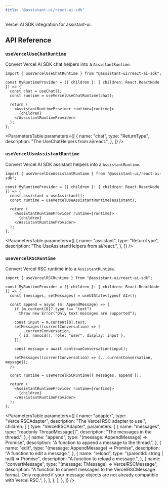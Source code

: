 ```yaml
---
title: "@assistant-ui/react-ai-sdk"
---
```


Vercel AI SDK integration for assistant-ui.


## API Reference

### `useVercelUseChatRuntime`

Convert Vercel AI SDK chat helpers into a `AssistantRuntime`.

```tsx
import { useVercelUseChatRuntime } from "@assistant-ui/react-ai-sdk";

const MyRuntimeProvider = ({ children }: { children: React.ReactNode }) => {
  const chat = useChat();
  const runtime = useVercelUseChatRuntime(chat);

  return (
    <AssistantRuntimeProvider runtime={runtime}>
      {children}
    </AssistantRuntimeProvider>
  );
};
```

<ParametersTable
  parameters={[
    {
      name: "chat",
      type: "ReturnType<typeof useChat>",
      description: "The UseChatHelpers from ai/react.",
    },
  ]}
/>

### `useVercelUseAssistantRuntime`

Convert Vercel AI SDK assistant helpers into a `AssistantRuntime`.

```tsx
import { useVercelUseAssistantRuntime } from "@assistant-ui/react-ai-sdk";

const MyRuntimeProvider = ({ children }: { children: React.ReactNode }) => {
  const assistant = useAssistant();
  const runtime = useVercelUseAssistantRuntime(assistant);

  return (
    <AssistantRuntimeProvider runtime={runtime}>
      {children}
    </AssistantRuntimeProvider>
  );
};
```

<ParametersTable
  parameters={[
    {
      name: "assistant",
      type: "ReturnType<typeof useAssistant>",
      description: "The UseAssistantHelpers from ai/react.",
    },
  ]}
/>

### `useVercelRSCRuntime`

Convert Vercel RSC runtime into a `AssistantRuntime`.

```tsx
import { useVercelRSCRuntime } from "@assistant-ui/react-ai-sdk";

const MyRuntimeProvider = ({ children }: { children: React.ReactNode }) => {
  const [messages, setMessages] = useUIState<typeof AI>();

  const append = async (m: AppendMessage) => {
    if (m.content[0]?.type !== "text")
      throw new Error("Only text messages are supported");

    const input = m.content[0].text;
    setMessages((currentConversation) => [
      ...currentConversation,
      { id: nanoid(), role: "user", display: input },
    ]);

    const message = await continueConversation(input);

    setMessages((currentConversation) => [...currentConversation, message]);
  };

  const runtime = useVercelRSCRuntime({ messages, append });

  return (
    <AssistantRuntimeProvider runtime={runtime}>
      {children}
    </AssistantRuntimeProvider>
  );
};
```

<ParametersTable
  parameters={[
    {
      name: "adapter",
      type: "VercelRSCAdapter<TMessage>",
      description: "The Vercel RSC adapter to use.",
      children: [
        {
          type: "VercelRSCAdapter<TMessage>",
          parameters: [
            {
              name: "messages",
              type: "readonly ThreadMessage[]",
              description: "The messages in the thread.",
            },
            {
              name: "append",
              type: "(message: AppendMessage) => Promise<void>",
              description: "A function to append a message to the thread.",
            },
            {
              name: "edit",
              type: "(message: AppendMessage) => Promise<void>",
              description: "A function to edit a message.",
            },
            {
              name: "reload",
              type: "(parentId: string | null) => Promise<void>",
              description: "A function to reload a message.",
            },
            {
              name: "convertMessage",
              type: "(message: TMessage) => VercelRSCMessage",
              description:
                "A function to convert messages to the VercelRSCMessage format. Only required if your message objects are not already compatible with Vercel RSC.",
            },
          ],
        },
      ],
    },
  ]}
/>
